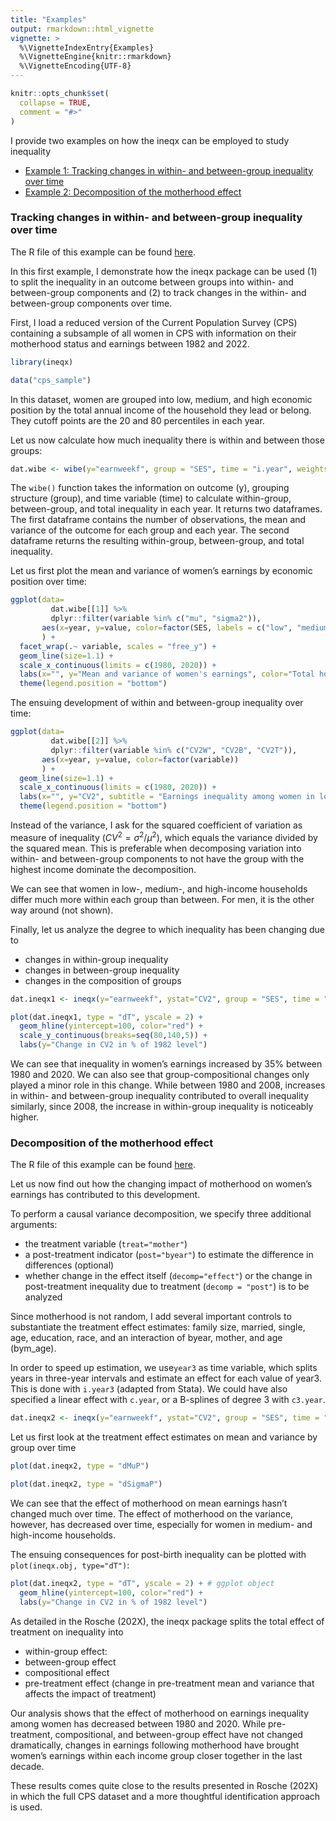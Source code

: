 ```yaml
---
title: "Examples"
output: rmarkdown::html_vignette
vignette: >
  %\VignetteIndexEntry{Examples}
  %\VignetteEngine{knitr::rmarkdown}
  %\VignetteEncoding{UTF-8}
---
```


```r
knitr::opts_chunk$set(
  collapse = TRUE,
  comment = "#>"
)
```

I provide two examples on how the ineqx can be employed to study inequality

- [Example 1: Tracking changes in within- and between-group inequality over time](#e1)
- [Example 2: Decomposition of the motherhood effect](#e2)

### Tracking changes in within- and between-group inequality over time {#e1}

The R file of this example can be found [here](https://benrosche.github.io/rmm/articles/examples_files/ineqx_e1.Rmd).

In this first example, I demonstrate how the ineqx package can be used (1) to split the inequality in an outcome between groups into within- and between-group components and (2) to track changes in the within- and between-group components over time.

First, I load a reduced version of the Current Population Survey (CPS) containing a subsample of all women in CPS with information on their motherhood status and earnings between 1982 and 2022.

```r
library(ineqx)

data("cps_sample")
```

In this dataset, women are grouped into low, medium, and high economic position by the total annual income of the household they lead or belong. They cutoff points are the 20 and 80 percentiles in each year.

Let us now calculate how much inequality there is within and between those groups:

```r
dat.wibe <- wibe(y="earnweekf", group = "SES", time = "i.year", weights = "earnwtf", long=T, dat=cps_sample)
```

The `wibe()` function takes the information on outcome (y), grouping structure (group), and time variable (time) to calculate within-group, between-group, and total inequality in each year. It returns two dataframes. The first dataframe contains the number of observations, the mean and variance of the outcome for each group and each year. The second dataframe returns the resulting within-group, between-group, and total inequality. 

Let us first plot the mean and variance of women's earnings by economic position over time:

```r
ggplot(data=
         dat.wibe[[1]] %>% 
         dplyr::filter(variable %in% c("mu", "sigma2")), 
       aes(x=year, y=value, color=factor(SES, labels = c("low", "medium", "high")))
       ) +
  facet_wrap(.~ variable, scales = "free_y") +
  geom_line(size=1.1) + 
  scale_x_continuous(limits = c(1980, 2020)) +
  labs(x="", y="Mean and variance of women's earnings", color="Total household income") +
  theme(legend.position = "bottom")
```

The ensuing development of within and between-group inequality over time:

```r
ggplot(data=
         dat.wibe[[2]] %>% 
         dplyr::filter(variable %in% c("CV2W", "CV2B", "CV2T")), 
       aes(x=year, y=value, color=factor(variable))
       ) +
  geom_line(size=1.1) + 
  scale_x_continuous(limits = c(1980, 2020)) +
  labs(x="", y="CV2", subtitle = "Earnings inequality among women in low-, medium-, and high-income households", color="Total household income") +
  theme(legend.position = "bottom")
```

Instead of the variance, I ask for the squared coefficient of variation as measure of inequality ($CV^{2}=\sigma^{2}/\mu^{2}$), which equals the variance divided by the squared mean. This is preferable when decomposing variation into within- and between-group components to not have the group with the highest income dominate the decomposition.

We can see that women in low-, medium-, and high-income households differ much more within each group than between. For men, it is the other way around (not shown).

Finally, let us analyze the degree to which inequality has been changing due to

- changes in within-group inequality
- changes in between-group inequality
- changes in the composition of groups

```r
dat.ineqx1 <- ineqx(y="earnweekf", ystat="CV2", group = "SES", time = "i.year", weights= "earnwtf", ref=1983, dat = cps_sample)

plot(dat.ineqx1, type = "dT", yscale = 2) + 
  geom_hline(yintercept=100, color="red") + 
  scale_y_continuous(breaks=seq(80,140,5)) +
  labs(y="Change in CV2 in % of 1982 level") 
```

We can see that inequality in women's earnings increased by 35% between 1980 and 2020. 
We can also see that group-compositional changes only played a minor role in this change.
While between 1980 and 2008, increases in within- and between-group inequality contributed to overall inequality similarly, since 2008, the increase in within-group inequality is noticeably higher.

### Decomposition of the motherhood effect{#e2}

The R file of this example can be found [here](https://benrosche.github.io/rmm/articles/examples_files/ineqx_e2.Rmd).

Let us now find out how the changing impact of motherhood on women's earnings has contributed to this development.

To perform a causal variance decomposition, we specify three additional arguments:

- the treatment variable (`treat="mother"`)
- a post-treatment indicator (`post="byear"`) to estimate the difference in differences (optional)
- whether change in the effect itself (`decomp="effect"`) or the change in post-treatment inequality due to treatment (`decomp = "post"`) is to be analyzed

Since motherhood is not random, I add several important controls to substantiate the treatment effect estimates: family size, married, single, age, education, race, and an interaction of byear, mother, and age (bym_age).

In order to speed up estimation, we use`year3` as time variable, which splits years in three-year intervals and estimate an effect for each value of year3. This is done with `i.year3` (adapted from Stata). We could have also specified a linear effect with `c.year`, or a B-splines of degree 3 with `c3.year`.

```r
dat.ineqx2 <- ineqx(y="earnweekf", ystat="CV2", group = "SES", time = "i.year3", treat="mother", post="byear", decomp="post", weights= "earnwtf", ref=1983, dat = cps_sample)
```

Let us first look at the treatment effect estimates on mean and variance by group over time

```r
plot(dat.ineqx2, type = "dMuP") 
```

```r
plot(dat.ineqx2, type = "dSigmaP")
```

We can see that the effect of motherhood on mean earnings hasn't changed much over time.
The effect of motherhood on the variance, however, has decreased over time, especially for women in medium- and high-income households.

The ensuing consequences for post-birth inequality can be plotted with `plot(ineqx.obj, type="dT")`:

```r
plot(dat.ineqx2, type = "dT", yscale = 2) + # ggplot object
  geom_hline(yintercept=100, color="red") +
  labs(y="Change in CV2 in % of 1982 level")
```

As detailed in the Rosche (202X), the ineqx package splits the total effect of treatment on inequality into

- within-group effect: 
- between-group effect
- compositional effect
- pre-treatment effect (change in pre-treatment mean and variance that affects the impact of treatment)

Our analysis shows that the effect of motherhood on earnings inequality among women has decreased between 1980 and 2020. While pre-treatment, compositional, and between-group effect have not changed dramatically, changes in earnings following motherhood have brought women's earnings within each income group closer together in the last decade. 

These results comes quite close to the results presented in Rosche (202X) in which the full CPS dataset and a more thoughtful identification approach is used.
